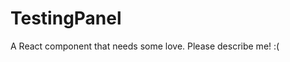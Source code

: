 
<Meta title="@flapjs/modules/fa/drawer/testing/TestingPanel"
    component={TestingPanel}/>

# TestingPanel

A React component that needs some love. Please describe me! :(

<Props of={TestingPanel}/>

